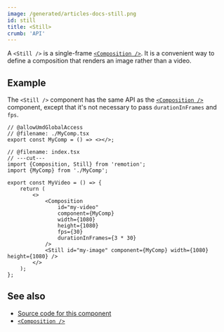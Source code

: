 ```yaml
---
image: /generated/articles-docs-still.png
id: still
title: <Still>
crumb: 'API'
---
```


A `<Still />` is a single-frame [`<Composition />`](/docs/composition). It is a convenient way to define a composition that renders an image rather than a video.

## Example

The `<Still />` component has the same API as the [`<Composition />`](/docs/composition) component, except that it's not necessary to pass `durationInFrames` and `fps`.

```tsx twoslash
// @allowUmdGlobalAccess
// @filename: ./MyComp.tsx
export const MyComp = () => <></>;

// @filename: index.tsx
// ---cut---
import {Composition, Still} from 'remotion';
import {MyComp} from './MyComp';

export const MyVideo = () => {
	return (
		<>
			<Composition
				id="my-video"
				component={MyComp}
				width={1080}
				height={1080}
				fps={30}
				durationInFrames={3 * 30}
			/>
			<Still id="my-image" component={MyComp} width={1080} height={1080} />
		</>
	);
};
```

## See also

- [Source code for this component](https://github.com/remotion-dev/remotion/blob/main/packages/core/src/Still.tsx)
- [`<Composition />`](/docs/composition)
